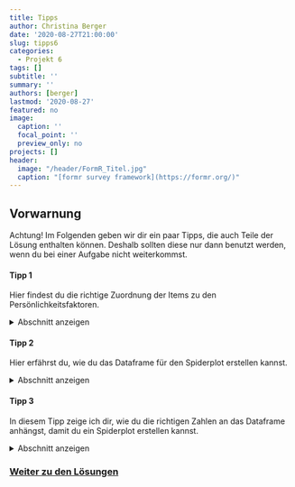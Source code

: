 ---
title: Tipps
author: Christina Berger
date: '2020-08-27T21:00:00'
slug: tipps6
categories:
  - Projekt 6
tags: []
subtitle: ''
summary: ''
authors: [berger]
lastmod: '2020-08-27'
featured: no
image: 
  caption: ''
  focal_point: ''
  preview_only: no
projects: []
header:
  image: "/header/FormR_Titel.jpg"
  caption: "[formr survey framework](https://formr.org/)"
---

## Vorwarnung

Achtung! Im Folgenden geben wir dir ein paar Tipps, die auch Teile der Lösung enthalten können. Deshalb sollten diese nur dann benutzt werden, wenn du bei einer Aufgabe nicht weiterkommst.

#### Tipp 1

Hier findest du die richtige Zuordnung der Items zu den Persönlichkeitsfaktoren.

<details><summary>Abschnitt anzeigen</summary>

Die ersten acht Items gehören zu Neurotizismus. Die folgenden acht Items gehören zu Extraversion. Darauf folgen die acht Items zu Offenheit für neue Erfahrungen und danach acht Items zur Verträglichkeit. Die letzten acht Items sollen die Gewissenhaftigkeit messen.

</details>

#### Tipp 2

Hier erfährst du, wie du das Dataframe für den Spiderplot erstellen kannst.

<details><summary>Abschnitt anzeigen</summary>

Im ersten Schritt müssen wir eine Matrix mit allen Mittelwerten erstellen und diese transponieren, damit wir für jede Eigenschaft eine Spalte haben. Diesen Spalten können wir im Anschluss die korrekten Bezeichnungen, welche auch im Spiderplot stehen sollen, zuweisen. Da wir für den Spiderplot ein Dataframe benötigen, müssen wir die Matrix in ein Dataframe umwandeln. Im letzten Schritt musst du an das vorhandene Dataframe die Zahlen 1 und 5 in jede Spalte anhängen. Wenn du nicht weißt, wie du die Zahlen anhängen kannst, schau dir den nächsten Tipp an.

</details>

#### Tipp 3

In diesem Tipp zeige ich dir, wie du die richtigen Zahlen an das Dataframe anhängst, damit du ein Spiderplot erstellen kannst.

<details><summary>Abschnitt anzeigen</summary>

Allgemein kannst du mit `rbind` neue Informationen an Datensätze hängen. Am einfachsten ist es mit dem Befehl `rep`, mit dem du die Zahl und die Anzahl der Spalten angeben kannst. Danach sollte dein Dataframe 5 Spalten und 3 Zeilen haben, wobei 2 dieser Zeilen über alle Spalten gleich sein sollten. 

</details>


### [Weiter zu den Lösungen](/post/loesungen6/)

